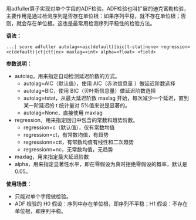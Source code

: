 用adfuller算子实现对单个字段的ADF检验。ADF检验也叫扩展的迪克富勒检验，主要作用是通过检测序列是否存在单位根：如果序列平稳，就不存在单位根；否则，就会存在单位根。这也是最常用检测序列平稳性的检验方法。

**语法：**

```
...| score adfuller autolag=<aic(default)|bic|t-stat|none> regression=<c(default)|ct|ctt|nc> maxlag=<int> alpha=<float> <field>
```

**参数说明：**

- autolag，用来指定自动检测延迟阶数的方式。
  - autolag=AIC（默认值），使用 AIC（赤池信息量 ）做延迟阶数选择
  - autolag=BIC，使用 BIC（贝叶斯信息量）做延迟阶数选择
  - autolag=tstat，从最大延迟阶数 maxlag 开始，每次减少一个延迟，直到某一阶延迟的 t 统计量对 5%值来说是显著的。
  - autolag=None，直接使用 maxlag
- regression，用来指定回归中包含的常数和趋势阶数。
  - regression=c（默认值），仅有常数均值
  - regression=ct，有常数均值，有趋势
  - regressionn=ctt，有常数均值有线性和二次趋势
  - regressionn=nc，无常数均值，无趋势
- maxlag，用来指定最大延迟阶数
- alpha，用来指定显著性水平，即在零假设为真时拒绝零假设的概率，默认是 0.05。

**使用场景：**

- 只能对单个字段做检验。
- ADF 检验的 H0 假设：序列中存在单位根，即序列不平稳；H1 假设：不存在单位根，即序列平稳。